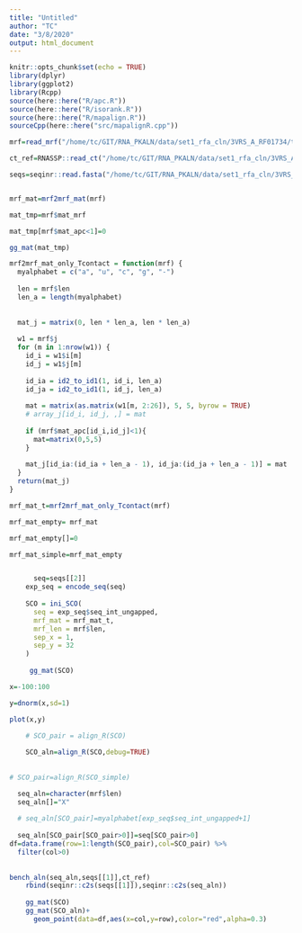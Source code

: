 ```yaml
---
title: "Untitled"
author: "TC"
date: "3/8/2020"
output: html_document
---
```


```r
knitr::opts_chunk$set(echo = TRUE)
library(dplyr)
library(ggplot2)
library(Rcpp)
source(here::here("R/apc.R"))
source(here::here("R/isorank.R"))
source(here::here("R/mapalign.R"))
sourceCpp(here::here("src/mapalignR.cpp"))
```

```r

mrf=read_mrf("/home/tc/GIT/RNA_PKALN/data/set1_rfa_cln/3VRS_A_RF01734/tmp.mrf")

ct_ref=RNASSP::read_ct("/home/tc/GIT/RNA_PKALN/data/set1_rfa_cln/3VRS_A_RF01734/3VRS_A.ct")

seqs=seqinr::read.fasta("/home/tc/GIT/RNA_PKALN/data/set1_rfa_cln/3VRS_A_RF01734/tmp.ungapped.msa")


mrf_mat=mrf2mrf_mat(mrf)
```


```r
mat_tmp=mrf$mat_mrf

mat_tmp[mrf$mat_apc<1]=0

gg_mat(mat_tmp)
```


```r
mrf2mrf_mat_only_Tcontact = function(mrf) {
  myalphabet = c("a", "u", "c", "g", "-")
  
  len = mrf$len
  len_a = length(myalphabet)
  
  
  mat_j = matrix(0, len * len_a, len * len_a)
  
  w1 = mrf$j
  for (m in 1:nrow(w1)) {
    id_i = w1$i[m]
    id_j = w1$j[m]
    
    id_ia = id2_to_id1(1, id_i, len_a)
    id_ja = id2_to_id1(1, id_j, len_a)
    
    mat = matrix(as.matrix(w1[m, 2:26]), 5, 5, byrow = TRUE)
    # array_j[id_i, id_j, ,] = mat
    
    if (mrf$mat_apc[id_i,id_j]<1){
      mat=matrix(0,5,5)
    }
    
    mat_j[id_ia:(id_ia + len_a - 1), id_ja:(id_ja + len_a - 1)] = mat
  }
  return(mat_j)
}
```

```r
mrf_mat_t=mrf2mrf_mat_only_Tcontact(mrf)

```

```r
mrf_mat_empty= mrf_mat

mrf_mat_empty[]=0
```

```r
mrf_mat_simple=mrf_mat_empty



```



```r

      seq=seqs[[2]]
    exp_seq = encode_seq(seq)
    
    SCO = ini_SCO(
      seq = exp_seq$seq_int_ungapped,
      mrf_mat = mrf_mat_t, 
      mrf_len = mrf$len,
      sep_x = 1,
      sep_y = 32
    )
    
     gg_mat(SCO)
```

```r
x=-100:100

y=dnorm(x,sd=1)

plot(x,y)
```



```r




    # SCO_pair = align_R(SCO)
    
    SCO_aln=align_R(SCO,debug=TRUE)
    
    
# SCO_pair=align_R(SCO_simple)

  seq_aln=character(mrf$len)
  seq_aln[]="X"
  
  # seq_aln[SCO_pair]=myalphabet[exp_seq$seq_int_ungapped+1]
  
  seq_aln[SCO_pair[SCO_pair>0]]=seq[SCO_pair>0]
df=data.frame(row=1:length(SCO_pair),col=SCO_pair) %>% 
  filter(col>0)
  
    
bench_aln(seq_aln,seqs[[1]],ct_ref)
    rbind(seqinr::c2s(seqs[[1]]),seqinr::c2s(seq_aln))
    
    gg_mat(SCO)
    gg_mat(SCO_aln)+
      geom_point(data=df,aes(x=col,y=row),color="red",alpha=0.3)
```


